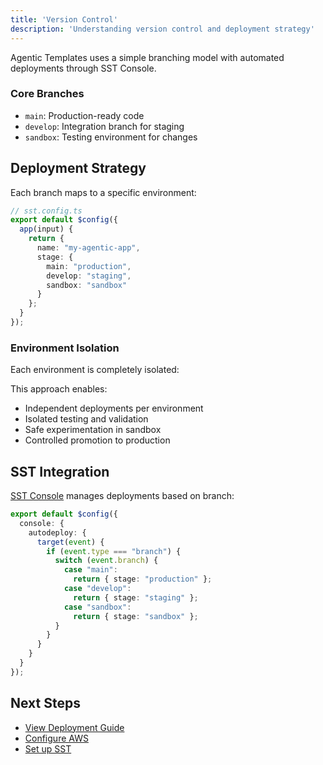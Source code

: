 ```yaml
---
title: 'Version Control'
description: 'Understanding version control and deployment strategy'
---
```


Agentic Templates uses a simple branching model with automated deployments through SST Console.

### Core Branches
- `main`: Production-ready code
- `develop`: Integration branch for staging
- `sandbox`: Testing environment for changes

## Deployment Strategy

Each branch maps to a specific environment:

```typescript
// sst.config.ts
export default $config({
  app(input) {
    return {
      name: "my-agentic-app",
      stage: {
        main: "production",
        develop: "staging",
        sandbox: "sandbox"
      }
    };
  }
});
```

### Environment Isolation

Each environment is completely isolated:

This approach enables:
- Independent deployments per environment
- Isolated testing and validation
- Safe experimentation in sandbox
- Controlled promotion to production

## SST Integration

[SST Console](https://console.sst.dev) manages deployments based on branch:

```typescript
export default $config({
  console: {
    autodeploy: {
      target(event) {
        if (event.type === "branch") {
          switch (event.branch) {
            case "main":
              return { stage: "production" };
            case "develop":
              return { stage: "staging" };
            case "sandbox":
              return { stage: "sandbox" };
          }
        }
      }
    }
  }
});
```

## Next Steps

- [View Deployment Guide](/guides/deployment)
- [Configure AWS](/essentials/configuration/aws)
- [Set up SST](/essentials/configuration/sst) 